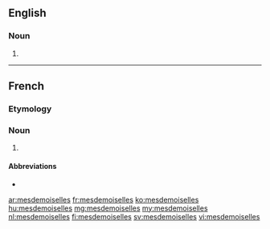 {{also|Mesdemoiselles}}

==English==

===Noun===
{{head|en|noun plural form}}

# {{plural of|mademoiselle|lang=en}}

----

==French==

===Etymology===
{{compound|lang=fr|mes|demoiselles}}

===Noun===
{{head|fr|noun plural form|g=f}}

# {{plural of|mademoiselle|lang=fr}}

====Abbreviations====
* {{l|fr|Mlles.}}

[[ar:mesdemoiselles]]
[[fr:mesdemoiselles]]
[[ko:mesdemoiselles]]
[[hu:mesdemoiselles]]
[[mg:mesdemoiselles]]
[[my:mesdemoiselles]]
[[nl:mesdemoiselles]]
[[fi:mesdemoiselles]]
[[sv:mesdemoiselles]]
[[vi:mesdemoiselles]]
